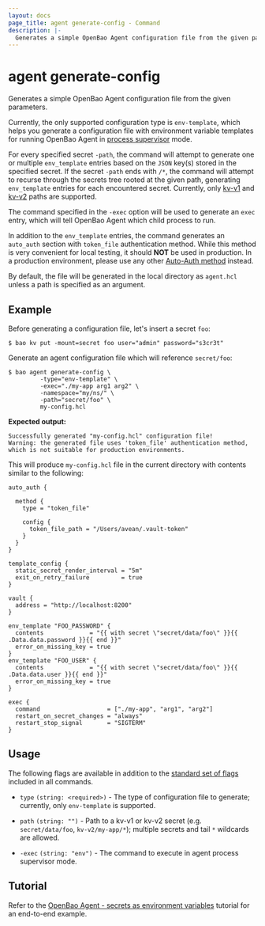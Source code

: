 ```yaml
---
layout: docs
page_title: agent generate-config - Command
description: |-
  Generates a simple OpenBao Agent configuration file from the given parameters.
---
```


# agent generate-config

Generates a simple OpenBao Agent configuration file from the given parameters.

Currently, the only supported configuration type is `env-template`, which
helps you generate a configuration file with environment variable templates
for running OpenBao Agent in
[process supervisor](/vault/docs/agent-and-proxy/agent/process-supervisor)
mode.

For every specified secret `-path`, the command will attempt to generate one or
multiple `env_template` entries based on the `JSON` key(s) stored in the
specified secret. If the secret `-path` ends with `/*`, the command will
attempt to recurse through the secrets tree rooted at the given path,
generating `env_template` entries for each encountered secret. Currently,
only [kv-v1](/vault/docs/secrets/kv/kv-v1) and
[kv-v2](/vault/docs/secrets/kv/kv-v2) paths are supported.

The command specified in the `-exec` option will be used to generate an
`exec` entry, which will tell OpenBao Agent which child process to run.

In addition to the `env_template` entries, the command generates an `auto_auth`
section with `token_file` authentication method. While this method is very
convenient for local testing, it should **NOT** be used in production. In a
production environment, please use any other
[Auto-Auth method](/vault/docs/agent-and-proxy/autoauth/methods) instead.

By default, the file will be generated in the local directory as `agent.hcl`
unless a path is specified as an argument.

## Example

Before generating a configuration file, let's insert a secret `foo`:

```shell-session
$ bao kv put -mount=secret foo user="admin" password="s3cr3t"
```

Generate an agent configuration file which will reference `secret/foo`:

```shell-session
$ bao agent generate-config \
         -type="env-template" \
         -exec="./my-app arg1 arg2" \
         -namespace="my/ns/" \
         -path="secret/foo" \
         my-config.hcl
```

**Expected output:** 

<CodeBlockConfig hideClipboard>

```plaintext
Successfully generated "my-config.hcl" configuration file!
Warning: the generated file uses 'token_file' authentication method, which is not suitable for production environments.
```

</CodeBlockConfig>

This will produce `my-config.hcl` file in the current directory with contents
similar to the following:

```hcl
auto_auth {

  method {
    type = "token_file"

    config {
      token_file_path = "/Users/avean/.vault-token"
    }
  }
}

template_config {
  static_secret_render_interval = "5m"
  exit_on_retry_failure         = true
}

vault {
  address = "http://localhost:8200"
}

env_template "FOO_PASSWORD" {
  contents             = "{{ with secret \"secret/data/foo\" }}{{ .Data.data.password }}{{ end }}"
  error_on_missing_key = true
}
env_template "FOO_USER" {
  contents             = "{{ with secret \"secret/data/foo\" }}{{ .Data.data.user }}{{ end }}"
  error_on_missing_key = true
}

exec {
  command                   = ["./my-app", "arg1", "arg2"]
  restart_on_secret_changes = "always"
  restart_stop_signal       = "SIGTERM"
}
```

## Usage

The following flags are available in addition to the [standard set of
flags](/vault/docs/commands) included in all commands.

- `type` `(string: <required>)` - The type of configuration file to generate;
  currently, only `env-template` is supported.

- `path` `(string: "")` - Path to a kv-v1 or kv-v2 secret
  (e.g. `secret/data/foo`, `kv-v2/my-app/*`); multiple secrets and tail `*`
  wildcards are allowed.

- `-exec` `(string: "env")` - The command to execute in agent process
  supervisor mode.


## Tutorial

Refer to the [OpenBao Agent - secrets as environment
variables](/vault/tutorials/vault-agent/agent-env-vars) tutorial for an
end-to-end example.
